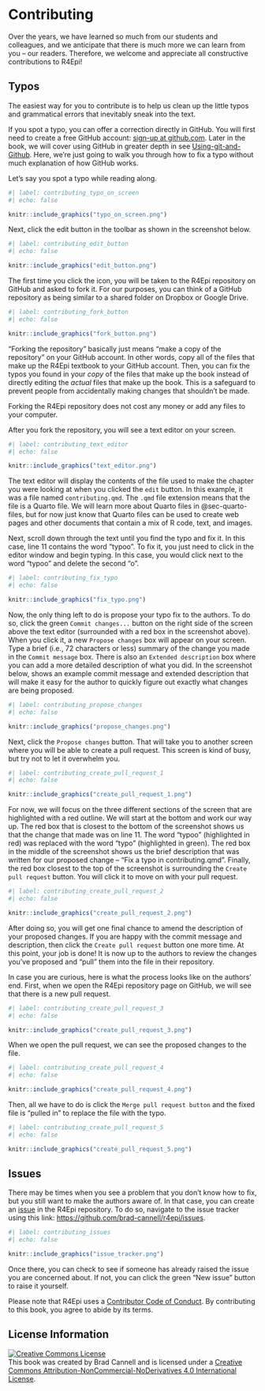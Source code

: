 # Contributing {.unnumbered}

Over the years, we have learned so much from our students and colleagues, and we anticipate that there is much more we can learn from you -- our readers. Therefore, we welcome and appreciate all constructive contributions to R4Epi!

## Typos {.unnumbered}

The easiest way for you to contribute is to help us clean up the little typos and grammatical errors that inevitably sneak into the text. 

If you spot a typo, you can offer a correction directly in GitHub. You will first need to create a free GitHub account: [sign-up at github.com](https://github.com/join). Later in the book, we will cover using GitHub in greater depth in see [Using-git-and-Github](chapters/using_git_github/using_git_github.qmd). Here, we're just going to walk you through how to fix a typo without much explanation of how GitHub works.

Let's say you spot a typo while reading along.

```r
#| label: contributing_typo_on_screen
#| echo: false

knitr::include_graphics("typo_on_screen.png")
```

Next, click the edit button in the toolbar as shown in the screenshot below.

```r
#| label: contributing_edit_button
#| echo: false

knitr::include_graphics("edit_button.png")
```

The first time you click the icon, you will be taken to the R4Epi repository on GitHub and asked to fork it. For our purposes, you can think of a GitHub repository as being similar to a shared folder on Dropbox or Google Drive.

```r
#| label: contributing_fork_button
#| echo: false

knitr::include_graphics("fork_button.png")
```

"Forking the repository" basically just means "make a copy of the repository" on your GitHub account. In other words, copy all of the files that make up the R4Epi textbook to your GitHub account. Then, you can fix the typos you found in your _copy_ of the files that make up the book instead of directly editing the _actual_ files that make up the book. This is a safeguard to prevent people from accidentally making changes that shouldn't be made. 

::: callout-note
Forking the R4Epi repository does not cost any money or add any files to your computer.
:::

After you fork the repository, you will see a text editor on your screen.

```r
#| label: contributing_text_editor
#| echo: false

knitr::include_graphics("text_editor.png")
```

The text editor will display the contents of the file used to make the chapter you were looking at when you clicked the `edit` button. In this example, it was a file named `contributing.qmd`. The `.qmd` file extension means that the file is a Quarto file. We will learn more about Quarto files in @sec-quarto-files, but for now just know that Quarto files can be used to create web pages and other documents that contain a mix of R code, text, and images.

Next, scroll down through the text until you find the typo and fix it. In this case, line 11 contains the word "typoo". To fix it, you just need to click in the editor window and begin typing. In this case, you would click next to the word "typoo" and delete the second "o".

```r
#| label: contributing_fix_typo
#| echo: false

knitr::include_graphics("fix_typo.png")
```

Now, the only thing left to do is propose your typo fix to the authors. To do so, click the green `Commit changes...` button on the right side of the screen above the text editor (surrounded with a red box in the screenshot above). When you click it, a new `Propose changes` box will appear on your screen. Type a brief (i.e., 72 characters or less) summary of the change you made in the `Commit message` box. There is also an `Extended description` box where you can add a more detailed description of what you did. In the screenshot below, shows an example commit message and extended description that will make it easy for the author to quickly figure out exactly what changes are being proposed.

```r
#| label: contributing_propose_changes
#| echo: false

knitr::include_graphics("propose_changes.png")
```

Next, click the `Propose changes` button. That will take you to another screen where you will be able to create a pull request. This screen is kind of busy, but try not to let it overwhelm you. 

```r
#| label: contributing_create_pull_request_1
#| echo: false

knitr::include_graphics("create_pull_request_1.png")
```

For now, we will focus on the three different sections of the screen that are highlighted with a red outline. We will start at the bottom and work our way up. The red box that is closest to the bottom of the screenshot shows us that the change that made was on line 11. The word "typoo" (highlighted in red) was replaced with the word "typo" (highlighted in green). The red box in the middle of the screenshot shows us the brief description that was written for our proposed change -- "Fix a typo in contributing.qmd". Finally, the red box closest to the top of the screenshot is surrounding the `Create pull request` button. You will click it to move on with your pull request. 

```r
#| label: contributing_create_pull_request_2
#| echo: false

knitr::include_graphics("create_pull_request_2.png")
```

After doing so, you will get one final chance to amend the description of your proposed changes. If you are happy with the commit message and description, then click the `Create pull request` button one more time. At this point, your job is done! It is now up to the authors to review the changes you've proposed and "pull" them into the file in their repository.

In case you are curious, here is what the process looks like on the authors' end. First, when we open the R4Epi repository page on GitHub, we will see that there is a new pull request. 

```r
#| label: contributing_create_pull_request_3
#| echo: false

knitr::include_graphics("create_pull_request_3.png")
```

When we open the pull request, we can see the proposed changes to the file.

```r
#| label: contributing_create_pull_request_4
#| echo: false

knitr::include_graphics("create_pull_request_4.png")
```

Then, all we have to do is click the `Merge pull request button` and the fixed file is "pulled in" to replace the file with the typo. 

```r
#| label: contributing_create_pull_request_5
#| echo: false

knitr::include_graphics("create_pull_request_5.png")
```

## Issues {.unnumbered}

There may be times when you see a problem that you don't know how to fix, but you still want to make the authors aware of. In that case, you can create an [issue](../appendices/glossary.qmd#glossary-issue) in the R4Epi repository. To do so, navigate to the issue tracker using this link: <https://github.com/brad-cannell/r4epi/issues>. 

```r
#| label: contributing_issues
#| echo: false

knitr::include_graphics("issue_tracker.png")
```

Once there, you can check to see if someone has already raised the issue you are concerned about. If not, you can click the green "New issue" button to raise it yourself.

Please note that R4Epi uses a [Contributor Code of Conduct](https://contributor-covenant.org/version/2/0/CODE_OF_CONDUCT.html). By contributing to this book, you agree to abide by its terms.

## License Information {.unnumbered}

<a rel="license" href="http://creativecommons.org/licenses/by-nc-nd/4.0/"><img alt="Creative Commons License" style="border-width:0" src="https://i.creativecommons.org/l/by-nc-nd/4.0/88x31.png" /></a><br />This book was created by Brad Cannell and is licensed under a <a rel="license" href="http://creativecommons.org/licenses/by-nc-nd/4.0/">Creative Commons Attribution-NonCommercial-NoDerivatives 4.0 International License</a>.
